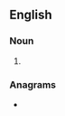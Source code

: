 ==English==

===Noun===
{{head|en|noun plural form}}

# {{plural of|cosecant|lang=en}}

===Anagrams===
* {{anagrams|en|nectosacs}}
